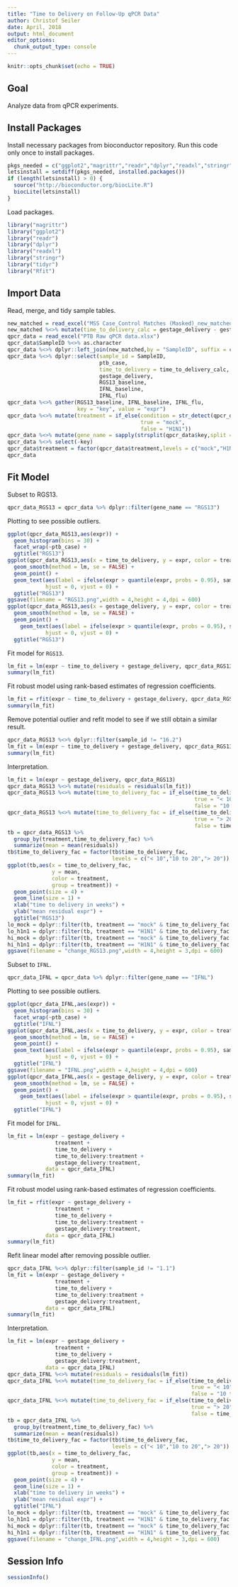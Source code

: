 ```yaml
---
title: "Time to Delivery on Follow-Up qPCR Data"
author: Christof Seiler
date: April, 2018
output: html_document
editor_options: 
  chunk_output_type: console
---
```


```r
knitr::opts_chunk$set(echo = TRUE)
```

## Goal

Analyze data from qPCR experiments.

## Install Packages

Install necessary packages from bioconductor repository. Run this code only once to install packages.

```r
pkgs_needed = c("ggplot2","magrittr","readr","dplyr","readxl","stringr","tidyr","Rfit")
letsinstall = setdiff(pkgs_needed, installed.packages()) 
if (length(letsinstall) > 0) {
  source("http://bioconductor.org/biocLite.R")
  biocLite(letsinstall)
}
```

Load packages.

```r
library("magrittr")
library("ggplot2")
library("readr")
library("dplyr")
library("readxl")
library("stringr")
library("tidyr")
library("Rfit")
```

## Import Data

Read, merge, and tidy sample tables.

```r
new_matched = read_excel("MSS Case_Control Matches (Masked)_new_matched.xlsx")
new_matched %<>% mutate(time_to_delivery_calc = gestage_delivery - gestage_enroll)
qpcr_data = read_excel("PTB Raw qPCR data.xlsx")
qpcr_data$SampleID %<>% as.character
qpcr_data %<>% dplyr::left_join(new_matched,by = "SampleID", suffix = c("", "2"))
qpcr_data %<>% dplyr::select(sample_id = SampleID,
                             ptb_case,
                             time_to_delivery = time_to_delivery_calc,
                             gestage_delivery,
                             RGS13_baseline,
                             IFNL_baseline,
                             IFNL_flu)
qpcr_data %<>% gather(RGS13_baseline, IFNL_baseline, IFNL_flu, 
                      key = "key", value = "expr")
qpcr_data %<>% mutate(treatment = if_else(condition = str_detect(qpcr_data$key,"baseline"),
                                          true = "mock",
                                          false = "H1N1"))
qpcr_data %<>% mutate(gene_name = sapply(strsplit(qpcr_data$key,split = "_"),function(str) str[[1]]))
qpcr_data %<>% select(-key)
qpcr_data$treatment = factor(qpcr_data$treatment,levels = c("mock","H1N1"))
qpcr_data
```

## Fit Model

Subset to RGS13.

```r
qpcr_data_RGS13 = qpcr_data %>% dplyr::filter(gene_name == "RGS13")
```

Plotting to see possible outliers.

```r
ggplot(qpcr_data_RGS13,aes(expr)) + 
  geom_histogram(bins = 30) + 
  facet_wrap(~ptb_case) +
  ggtitle("RGS13")
ggplot(qpcr_data_RGS13,aes(x = time_to_delivery, y = expr, color = treatment)) +
  geom_smooth(method = lm, se = FALSE) +
  geom_point() +
  geom_text(aes(label = ifelse(expr > quantile(expr, probs = 0.95), sample_id,"")),
            hjust = 0, vjust = 0) +
  ggtitle("RGS13")
ggsave(filename = "RGS13.png",width = 4,height = 4,dpi = 600)
ggplot(qpcr_data_RGS13,aes(x = gestage_delivery, y = expr, color = treatment)) +
  geom_smooth(method = lm, se = FALSE) +
  geom_point() +
    geom_text(aes(label = ifelse(expr > quantile(expr, probs = 0.95), sample_id,"")),
            hjust = 0, vjust = 0) +
  ggtitle("RGS13")
```

Fit model for `RGS13`.

```r
lm_fit = lm(expr ~ time_to_delivery + gestage_delivery, qpcr_data_RGS13)
summary(lm_fit)
```

Fit robust model using rank-based estimates of regression coefficients.

```r
lm_fit = rfit(expr ~ time_to_delivery + gestage_delivery, qpcr_data_RGS13)
summary(lm_fit)
```

Remove potential outlier and refit model to see if we still obtain a similar result.

```r
qpcr_data_RGS13 %<>% dplyr::filter(sample_id != "16.2")
lm_fit = lm(expr ~ time_to_delivery + gestage_delivery, qpcr_data_RGS13)
summary(lm_fit)
```

Interpretation.

```r
lm_fit = lm(expr ~ gestage_delivery, qpcr_data_RGS13)
qpcr_data_RGS13 %<>% mutate(residuals = residuals(lm_fit))
qpcr_data_RGS13 %<>% mutate(time_to_delivery_fac = if_else(time_to_delivery < 10,
                                                           true = "< 10",
                                                           false = "10 to 20"))
qpcr_data_RGS13 %<>% mutate(time_to_delivery_fac = if_else(time_to_delivery > 20,
                                                           true = "> 20",
                                                           false = time_to_delivery_fac))
tb = qpcr_data_RGS13 %>% 
  group_by(treatment,time_to_delivery_fac) %>% 
  summarize(mean = mean(residuals))
tb$time_to_delivery_fac = factor(tb$time_to_delivery_fac, 
                                 levels = c("< 10","10 to 20","> 20"))
ggplot(tb,aes(x = time_to_delivery_fac, 
              y = mean, 
              color = treatment,
              group = treatment)) + 
  geom_point(size = 4) + 
  geom_line(size = 1) + 
  xlab("time to delivery in weeks") +
  ylab("mean residual expr") +
  ggtitle("RGS13")
lo_mock = dplyr::filter(tb, treatment == "mock" & time_to_delivery_fac == "< 10")$mean
lo_h1n1 = dplyr::filter(tb, treatment == "H1N1" & time_to_delivery_fac == "< 10")$mean
hi_mock = dplyr::filter(tb, treatment == "mock" & time_to_delivery_fac == "> 20")$mean
hi_h1n1 = dplyr::filter(tb, treatment == "H1N1" & time_to_delivery_fac == "> 20")$mean
ggsave(filename = "change_RGS13.png",width = 4,height = 3,dpi = 600)
```

Subset to `IFNL`.

```r
qpcr_data_IFNL = qpcr_data %>% dplyr::filter(gene_name == "IFNL")
```

Plotting to see possible outliers.

```r
ggplot(qpcr_data_IFNL,aes(expr)) + 
  geom_histogram(bins = 30) + 
  facet_wrap(~ptb_case) +
  ggtitle("IFNL")
ggplot(qpcr_data_IFNL,aes(x = time_to_delivery, y = expr, color = treatment)) +
  geom_smooth(method = lm, se = FALSE) +
  geom_point() +
  geom_text(aes(label = ifelse(expr > quantile(expr, probs = 0.95), sample_id,"")),
            hjust = 0, vjust = 0) +
  ggtitle("IFNL")
ggsave(filename = "IFNL.png",width = 4,height = 4,dpi = 600)
ggplot(qpcr_data_IFNL,aes(x = gestage_delivery, y = expr, color = treatment)) +
  geom_smooth(method = lm, se = FALSE) +
  geom_point() +
    geom_text(aes(label = ifelse(expr > quantile(expr, probs = 0.95), sample_id,"")),
            hjust = 0, vjust = 0) +
  ggtitle("IFNL")
```

Fit model for `IFNL`.

```r
lm_fit = lm(expr ~ gestage_delivery + 
               treatment + 
               time_to_delivery + 
               time_to_delivery:treatment +
               gestage_delivery:treatment, 
            data = qpcr_data_IFNL)
summary(lm_fit)
```

Fit robust model using rank-based estimates of regression coefficients.

```r
lm_fit = rfit(expr ~ gestage_delivery + 
               treatment + 
               time_to_delivery + 
               time_to_delivery:treatment +
               gestage_delivery:treatment, 
            data = qpcr_data_IFNL)
summary(lm_fit)
```

Refit linear model after removing possible outlier.

```r
qpcr_data_IFNL %<>% dplyr::filter(sample_id != "1.1")
lm_fit = lm(expr ~ gestage_delivery + 
               treatment + 
               time_to_delivery + 
               time_to_delivery:treatment +
               gestage_delivery:treatment, 
            data = qpcr_data_IFNL)
summary(lm_fit)
```

Interpretation.

```r
lm_fit = lm(expr ~ gestage_delivery + 
               treatment + 
               time_to_delivery + 
               gestage_delivery:treatment, 
            data = qpcr_data_IFNL)
qpcr_data_IFNL %<>% mutate(residuals = residuals(lm_fit))
qpcr_data_IFNL %<>% mutate(time_to_delivery_fac = if_else(time_to_delivery < 10,
                                                          true = "< 10",
                                                          false = "10 to 20"))
qpcr_data_IFNL %<>% mutate(time_to_delivery_fac = if_else(time_to_delivery > 20,
                                                          true = "> 20",
                                                          false = time_to_delivery_fac))
tb = qpcr_data_IFNL %>% 
  group_by(treatment,time_to_delivery_fac) %>% 
  summarize(mean = mean(residuals))
tb$time_to_delivery_fac = factor(tb$time_to_delivery_fac, 
                                 levels = c("< 10","10 to 20","> 20"))
ggplot(tb,aes(x = time_to_delivery_fac, 
              y = mean,
              color = treatment,
              group = treatment)) + 
  geom_point(size = 4) + 
  geom_line(size = 1) + 
  xlab("time to delivery in weeks") +
  ylab("mean residual expr") +
  ggtitle("IFNL")
lo_mock = dplyr::filter(tb, treatment == "mock" & time_to_delivery_fac == "< 10")$mean
lo_h1n1 = dplyr::filter(tb, treatment == "H1N1" & time_to_delivery_fac == "< 10")$mean
hi_mock = dplyr::filter(tb, treatment == "mock" & time_to_delivery_fac == "> 20")$mean
hi_h1n1 = dplyr::filter(tb, treatment == "H1N1" & time_to_delivery_fac == "> 20")$mean
ggsave(filename = "change_IFNL.png",width = 4,height = 3,dpi = 600)
```

## Session Info

```r
sessionInfo()
```
